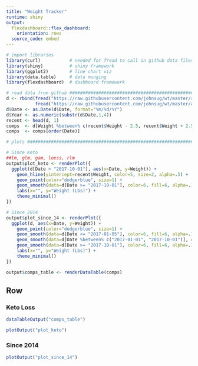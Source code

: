 ```yaml
---
title: "Weight Tracker"
runtime: shiny
output:
  flexdashboard::flex_dashboard:
    orientation: rows
  source_code: embed
---
```

  
```r
# import libraries
library(curl)           # needed for fread to call in github data files
library(shiny)          # shiny framework
library(ggplot2)        # line chart viz
library(data.table)     # data munging
library(flexdashboard)  # dashboard framework

# read data from github ##########################################################################
d <- rbind(fread("https://raw.githubusercontent.com/johnsug/wt/master/recent_wt.csv"), 
           fread("https://raw.githubusercontent.com/johnsug/wt/master/archived_wt.csv"))
d$Date <- as.Date(d$Date, format="%m/%d/%Y")
d$Year <- as.numeric(substr(d$Date,1,4))
recent <- head(d, 1)
comps  <- d[Weight %between% c(recent$Weight - 2.5, recent$Weight + 2.5) & Date < recent$Date - 60]
comps  <- comps[order(Date)]

# plots ##########################################################################################

# Since Keto
##lm, glm, gam, loess, rlm
output$plot_keto <- renderPlot({
  ggplot(d[Date > "2017-10-01"], aes(x=Date, y=Weight)) + 
    geom_hline(yintercept=recent$Weight, color=5, size=2, alpha=.5) + 
    geom_point(color="dodgerblue", size=1) + 
    geom_smooth(data=d[Date >= "2017-10-01"], color=6, fill=6, alpha=.15, size=.5, method="loess", span=0.10) + 
    labs(x="", y="Weight (Lbs)") + 
    theme_minimal()
})

# Since 2014
output$plot_since_14 <- renderPlot({
  ggplot(d, aes(x=Date, y=Weight)) + 
    geom_point(color="dodgerblue", size=1) + 
    geom_smooth(data=d[Date <= "2017-01-05"], color=6, fill=6, alpha=.15, size=.5, met02hod="loess", span=0.30) + 
    geom_smooth(data=d[Date %between% c("2017-01-01", "2017-10-01")], color=6, fill=6, alpha=.15, size=.5, method="loess", span=0.50) + 
    geom_smooth(data=d[Date >= "2017-10-01"], color=6, fill=6, alpha=.15, size=.5, method="loess", span=0.10) + 
    labs(x="", y="Weight (Lbs)") + 
    theme_minimal()
})

output$comps_table <- renderDataTable(comps)

```

Row {data-height=250}
---------------------------------------
  
### Keto Loss
```r
dataTableOutput("comps_table")

plotOutput("plot_keto")
```

### Since 2014
```r
plotOutput("plot_since_14")
```
